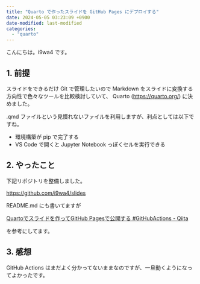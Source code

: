 ```yaml
---
title: "Quarto で作ったスライドを GitHub Pages にデプロイする"
date: 2024-05-05 03:23:09 +0900
date-modified: last-modified
categories:
  - "quarto"
---
```


こんにちは。i9wa4 です。

## 1. 前提

スライドをできるだけ Git で管理したいので Markdown をスライドに変換する方向性で色々なツールを比較検討していて、 Quarto (<https://quarto.org/>) に決めました。

.qmd ファイルという見慣れないファイルを利用しますが、利点としては以下ですね。

- 環境構築が pip で完了する
- VS Code で開くと Jupyter Notebook っぽくセルを実行できる

## 2. やったこと

下記リポジトリを整備しました。

<https://github.com/i9wa4/slides>

README.md にも書いてますが

[Quartoでスライドを作ってGitHub Pagesで公開する #GitHubActions - Qiita](https://qiita.com/cm-ayf/items/512728ebea65467ba874)

を参考にしてます。

## 3. 感想

GitHub Actions はまだよく分かってないままなのですが、一旦動くようになってよかったです。
